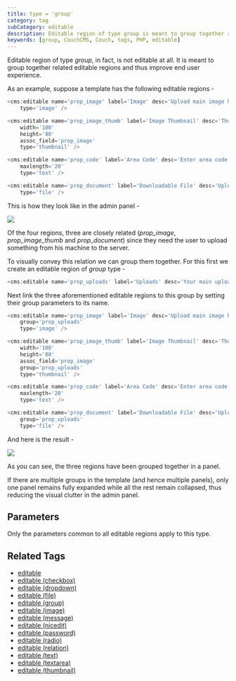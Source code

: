 ```yaml
---
title: type = 'group'
category: tag
subCategory: editable
description: Editable region of type group is meant to group together related editable regions and thus improve end user experience.
keywords: [group, CouchCMS, Couch, tags, PHP, editable]
---
```


Editable region of type _group_, in fact, is not editable at all.
It is meant to group together related editable regions and thus improve end user experience.

As an example, suppose a template has the following editable regions -

```php
<cms:editable name='prop_image' label='Image' desc='Upload main image here' show_preview='1'
    type='image' />

<cms:editable name='prop_image_thumb' label='Image Thumbnail' desc='Thumbnail of main image'
    width='100'
    height='80'
    assoc_field='prop_image'
    type='thumbnail' />

<cms:editable name='prop_code' label='Area Code' desc='Enter area code here'
    maxlength='20'
    type='text' />

<cms:editable name='prop_document' label='Downloadable File' desc='Upload the file here'
    type='file' />
```

This is how they look like in the admin panel -

![](../../../../assets/img/contents/editable-group-1.gif)

Of the four regions, three are closely related (*prop_image*, *prop_image_thumb* and *prop_document*) since they need the user to upload something from his machine to the server.

To visually convey this relation we can group them together. For this first we create an editable region of _group_ type -

```php ins="type='group'"
<cms:editable name='prop_uploads' label='Uploads' desc='Your main uploads' type='group' />
```

Next link the three aforementioned editable regions to this group by setting their group parameters to its name.

```php ins="group='prop_uploads'"
<cms:editable name='prop_image' label='Image' desc='Upload main image here' show_preview='1'
    group='prop_uploads'
    type='image' />

<cms:editable name='prop_image_thumb' label='Image Thumbnail' desc='Thumbnail of main image'
    width='100'
    height='80'
    assoc_field='prop_image'
    group='prop_uploads'
    type='thumbnail' />

<cms:editable name='prop_code' label='Area Code' desc='Enter area code here'
    maxlength='20'
    type='text' />

<cms:editable name='prop_document' label='Downloadable File' desc='Upload the file here'
    group='prop_uploads'
    type='file' />
```

And here is the result -

![](../../../../assets/img/contents/editable-group-2.gif)

As you can see, the three regions have been grouped together in a panel.

If there are multiple groups in the template (and hence multiple panels), only one panel remains fully expanded while all the rest remain collapsed, thus reducing the visual clutter in the admin panel.

## Parameters

Only the parameters common to all editable regions apply to this type.

## Related Tags

*   [editable](../../editable/)
*   [editable (checkbox)](../checkbox/)
*   [editable (dropdown)](../dropdown/)
*   [editable (file)](../file/)
*   [editable (group)](../group/)
*   [editable (image)](../image/)
*   [editable (message)](../message/)
*   [editable (nicedit)](../nicedit/)
*   [editable (password)](../password/)
*   [editable (radio)](../radio/)
*   [editable (relation)](../relation/)
*   [editable (text)](../text/)
*   [editable (textarea)](../textarea/)
*   [editable (thumbnail)](../thumbnail/)